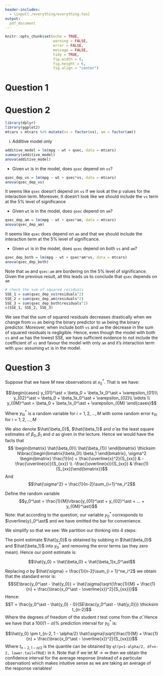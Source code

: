 ```yaml
---
header-includes:
  - \input{./everything/everything.tex}
output:
  pdf_document
---
```


```r
knitr::opts_chunk$set(echo = TRUE, 
                      warning = FALSE,
                      error = FALSE,
                      message = FALSE,
                      tidy = TRUE,
                      fig.width = 6, 
                      fig.height = 6, 
                      fig.align = "center")
```
\pagestyle{default}
\thispagestyle{empty}
\input{./title_page.tex}
\newpage
\setcounter{page}{1}
# Question 1
\begin{enumerate}
\item The fitted regression equation for the model of the average total SAT score on all other covariates in the data set is: 
$$\hat{total} = 1045.97 -3.62(ratio) + 1.64(salary) + 4.46(expend) - 2.90(perc)$$
\item No they are not contradictory. The reason is because they are testing completely different models!

\begin{itemize}
\item For the $t$-test for the covariate salary, we see that the test being conducted here is: 
$$H_0: total \thicksim ratio + expend + perc \quad\text{vs}\quad H_1: total \thicksim ratio + salary + expend + perc$$
\item Whereas for the $F$-test for the covariate salary, we see that the test being conducted here is: 
$$H_0: total\thicksim ratio \quad\text{vs}\quad H_1: total\thicksim ratio + salary$$
\end{itemize}
\item If we observe the normal quantile-quantile plot see that the standardized residuals are roughly linear so the assumption of normality of the residuals seems to be satisfied. 

Moreover, if we look at the plot of the residuals vs fitted, it seems to be the case that the variance is roughly equal and that there is no obvious pattern. Hence the constant variance assumption seems to be satisfied too. 
\item Looking at both the outputs for the cooks distance and the dffit, we see that the states which seem to be influential observations are: 
\begin{itemize}
\item Utah because it has high leverage ($\overline{h} = \frac{p}{n} = \frac{5}{50} \implies 2\overline{h} = 0.2$ and the leverage of Utah is 0.29) and it is an outlier (as it is the second when we arrange the data in descending order by magnitude of externally studentized residuals). 
\item West Virginia as it is an outlier (being the first when we arrange the data in descending order by magnitude of externally studentized residuals).
\item North Dakota (as it is the third when we arrange the data in descending order by magnitude of externally studentized residuals).
\item New Hampshire (as it is the fourth when we arrange the data in descending order by magnitude of externally studentized residuals).
\end{itemize}
\item Given that all the covariates are in the model, we see that the correlation between `salary` and `ratio` is very small (-0.001). Though coefficients are hard to interpret in the case of multicollinearity, we can see that the correlation between `ratio` and `salary` is close to zero, meaning that they are uncorrelated predictors. Hence they will have different effects on the response variable. 
\item We calculate the variance inflation factors (VIF's) for the following four covariates: 
\begin{itemize}
  \item $VIF_{\text{ratio}} = \frac{1}{1-0.589} = 2.433$
  \item $VIF_{\text{salary}} = \frac{1}{1-0.892} = 9.26 > 5$
  \item $VIF_{\text{expend}} = \frac{1}{1-0.894} = 9.43 > 5$
  \item $VIF_{\text{perc}} = \frac{1}{1-0.0.430} = 1.75$
\end{itemize}
\item We see that the covariates `salary` and `expend` have $VIF$ greater than 5. Based on the rule, we see that `modelA` has serious collinearity. We can also see this through the pairwise correlation plot as as the correlation between `salary` and `expend` is 0.870
\end{enumerate}
# Question 2
```r
library(dplyr)
library(ggplot2)
mtcars = mtcars %>% mutate(vs = factor(vs), am = factor(am))
```
(i) Additive model only
```r
additive_model = lm(mpg ~ wt + qsec, data = mtcars)
summary(additive_model)
anova(additive_model)
```

- Given `wt` is in the model, does `qsec` depend on `vs`?

```r
qsec_dep_vs = lm(mpg ~ wt + qsec*vs, data = mtcars)
anova(qsec_dep_vs)
```
It seems like `qsec` doesn't depend on `vs` if we look at the p values for the interaction term. Moreover, It doesn't look like we should include the `vs` term at the 5% level of significance

- Given `wt` is in the model, does `qsec` depend on `am`?
```r
qsec_dep_am = lm(mpg ~ wt + qsec*am, data = mtcars)
anova(qsec_dep_am)
```
It seems like `qsec` does depend on `am` and that we should include the interaction term at the 5% level of significance. 

- Given `wt` is in the model, does `qsec` depend on both `vs` and `am`?

```r
qsec_dep_both = lm(mpg ~ wt + qsec*am*vs, data = mtcars)
anova(qsec_dep_both)
```
Note that `am` and `qsec:am` are bordering on the 5% level of significance. Given the previous result, all this leads us to conclude that `qsec` depends on `am`
```r
# check the sum of squared residuals
SSE_1 = sum(qsec_dep_vs$residuals^2)
SSE_2 = sum(qsec_dep_am$residuals^2)
SSE_3 = sum(qsec_dep_both$residuals^2)
c(SSE_1, SSE_2, SSE_3)
```
We see that the sum of squared residuals decreases drastically when we change from `vs` as being the binary predictor to `am` being the binary predictor. Moreover, when include both `vs` and `am` the decrease in the sum of squared residuals is negligible. Hence, even though the model with both `vs` and `am` has the lowest SSE, we have sufficient evidence to not include the coefficient of `vs` and favour the model with only `am` and it's interaction term with `qsec` assuming `wt` is in the model. 

# Question 3
Suppose that we have $M$ new observations at $x_0^\ast$. That is we have: 

$$\begin{cases}
y_{01}^\ast = \beta_0 + \beta_1x_0^\ast + \varepsilon_{01}\\
y_{02}^\ast = \beta_0 + \beta_1x_0^\ast + \varepsilon_{02}\\
\vdots \\
y_{0M}^\ast = \beta_0 + \beta_1x_0^\ast + \varepsilon_{0M}
\end{cases}$$

Where $y_{0i}^\ast$ is a random variable for $i = 1, 2, ..., M$ with some random error $\varepsilon_{0i}$ for $i = 1, 2, ..., M$

We also denote $\hat{\beta_0}$, $\hat{\beta_1}$ and $\hat{\sigma}$ as the least square estimates of $\beta_0, \beta_1$ and $\sigma$ as given in the lecture. Hence we would have the facts that
$$
\begin{bmatrix}
\hat{\beta_0}\\
\hat{\beta_{1}}
\end{bmatrix} \thicksim N\brac{\begin{bmatrix}\beta_0\\ \beta_1 \end{bmatrix}, \sigma^2 \begin{bmatrix} \frac{1}{n} + \frac{\overline{x}^2}{S_{xx}} & -\frac{\overline{x}}{S_{xx}} \\ -\frac{\overline{x}}{S_{xx}} & \frac{1}{S_{xx}}\end{bmatrix}}$$
And
$$\hat{\sigma^2} = \frac{1}{n-2}\sum_{i=1}^ne_i^2$$

Define the random variable $$y_0^\ast = \frac{1}{M}\rbrac{y_{01}^\ast + y_{02}^\ast + ... + y_{0M}^\ast}$$
Note: that according to the question, our variable $y_0^\ast$  corresponds to $\overline{y}_0^\ast$ and we have omitted the bar for convenience.

We simplify so that we see: 
\begin{align*}
y_0^\ast & = \frac{1}{M}\rbrac{\brac{\beta_0 + \beta_1x_0^\ast + \varepsilon_{01}} + ... + \brac{\beta_0 + \beta_1x_0^\ast + \varepsilon_{0M}}} \\
& = \frac{1}{M}\rbrac{M\beta_0 + M\beta_1x_0^\ast + \brac{\varepsilon_{01} + ... +\varepsilon_{0M}}} \\
& = \beta_0 + \beta_1x_0^\ast + \frac{1}{M}\brac{\varepsilon_{01} + ... + \varepsilon_{0M}}
\end{align*}
We partition our thinking into 4 steps: 

\setlength{\leftskip}{3ex}

\underline{Step 1: Find ${\E{y_0^\ast}}$ and ${\Var{y_0^\ast}}$}
\begin{itemize}
\item Since $\E{\varepsilon_{0i}} = 0$ for $i = 1, ..., M$ we have that: 
\begin{align*}
\E{y_0^\ast} & = \E{\beta_0 + \beta_1x_0^\ast + \frac{1}{M}\brac{\varepsilon_{01} + ... \varepsilon_{0M}}}\\
& = \beta_0 + \beta_1x_0^\ast + \E{\frac{1}{M}\brac{\varepsilon_{01} + ... \varepsilon_{0M}}}\\
& = \beta_0 + \beta_1x_0^\ast + \frac{1}{M}\rbrac{\E{\varepsilon_{01}} + ... + \E{\varepsilon_{0M}}} \\
& = \beta_0 + \beta_1x_0^\ast + \frac{1}{M}\rbrac{\underbrace{0 + ... + 0}_{M\ times}}\\
& = \beta_0 + \beta_1x_0^\ast
\end{align*}
\item  Since $\Cov{\vareps_{0i}, \vareps_{0j}} = 0$ for $i \neq j$ (by assumption) we have that $\Var{\vareps_{0i} + \vareps_{0j}} = \Var{\vareps_{0i}} + \Var{\vareps_{0j}}$ for $ i \neq j$. Furthermore we also have that $\Var{\vareps_{0i}} = \sigma^2$ for all $i = 1, ..., M$ By assumption. Hence: 

\begin{align*}
\Var{y_0^\ast} & = \Var{\beta_0 + \beta_1x_0^\ast +\frac{1}{M}\brac{\vareps_{01} + ... + \vareps_{0M}}} \\ 
& = \Var{\frac{1}{M}\brac{\vareps_{01} + ... + \vareps_{0M}}}\\
& = \frac{1}{M^2}\Var{\vareps_{01} + ... + \vareps_{0M}} \\
& = \frac{1}{M^2}\rbrac{\underbrace{\sigma^2 + ... + \sigma^2}_{m\ times}}\\
& = \frac{\sigma^2}{M}
\end{align*}
\end{itemize}

\underline{Step 2: Find the point estimate $\hat{y_0}$}

The point estimate $\hat{y_0}$ is obtained by subbing in $\hat{\beta_0}$ and $\hat{\beta_1}$ into $y_0^\ast$ and removing the error terms (as they zero mean). Hence our point estimate is: 

$$\hat{y_0} = \hat{\beta_0} + \hat{\beta_1}x_0^\ast$$
\underline{Step 3: Find $\E{\hat{y_0}}$ and $\Var{\hat{y_0}}$}

\begin{itemize}
  \item The expectation is obtained by the following
    \begin{align*}
  \E{\hat{y_0}} & = \E{\hat{\beta_0} + \hat{\beta_1}x_0^\ast} \\
  & = \E{\hat{\beta_0}} + \E{\hat{\beta_1}}x_0^\ast\\
  & = \beta_0 + \beta_1x_0^\ast
  \end{align*}
  \item The variance is obtained by the following: 
  \begin{align*}
  \Var{\hat{y_0}} & = \Var{\hat{\beta_0} + \hat{\beta_1}x_0^\ast}\\
  & = \Var{\hat{\beta_0}} + \Var{\hat{\beta_1}x_0^\ast} + 2\Cov{\hat{\beta_0}, \hat{\beta_1}x_0^\ast} \\ 
  & = \Var{\hat{\beta_0}} + {x_0^\ast}^2\Var{\hat{\beta_1}} + 2x_0^\ast\Cov{\hat{\beta_0}, \hat{\beta_1}} \\
  & = \sigma^2 \brac{\frac{1}{n} + \frac{\overline{x}^2}{S_{xx}} + \frac{{x_0^\ast}^2}{S_{xx}} - \frac{2x_0^\ast\overline{x}}{S_{xx}}} \\
  & = \sigma^2 \brac{\frac{1}{n} + \frac{\brac{x_0^\ast - \overline{x}}^2}{S_{xx}}}
  \end{align*}
\end{itemize}

\underline{Step 4: Find the distribution of $y_0^\ast - \hat{y_0}$}
\begin{itemize}
\item We obtain the expectation 
\begin{align*}
\E{y_0^\ast - \hat{y_0}} & = \E{y_0^\ast} - \E{\hat{y_0}}\\
& = 0
\end{align*}
\item To find the variance we note that $y_0^\ast$ and $\hat{y_0}$ are independent due to $x_0^\ast$ being a new observation. Hence: 
\begin{align*}
\Var{y_0^\ast - \hat{y_0}} & = \Var{y_0^\ast} + \Var{\hat{y_0}}\\
& = \frac{\sigma^2}{M} + \sigma^2\brac{\frac{1}{n} + \frac{\brac{x_0^\ast - \overline{x}}^2}{S_{xx}}} \\
& = \sigma^2\brac{\frac{1}{M} + \frac{1}{n} + \frac{\brac{x_0^\ast - \overline{x}}^2}{S_{xx}}} 
\end{align*}
\end{itemize}
Replacing $\sigma$ by $\hat{\sigma} = \frac{1}{n-2}\sum_{i = 1}^ne_i^2$ we obtain that the standard error is: 
$$SE\brac{y_0^\ast - \hat{y_0}} = \hat{\sigma}\sqrt{\frac{1}{M} + \frac{1}{n} + \frac{\brac{x_0^\ast - \overline{x}}^2}{S_{xx}}}$$
Hence: 
$$T = \frac{y_0^\ast - \hat{y_0} - 0}{SE\brac{y_0^\ast - \hat{y_0}}} \thicksim t_{n-2}$$Where the degrees of freedom of the student $t$ test come from the $\hat{\sigma}$. Hence we have that a $100(1 - \alpha)\%$ prediction interval for $y_0^\ast$ is: 

$$\hat{y_0} \pm t_{n-2, 1 - \alpha/2} \hat{\sigma}\sqrt{\frac{1}{M} + \frac{1}{n} + \frac{\brac{x_0^\ast - \overline{x}}^2}{S_{xx}}}$$
Where $t_{n-2, 1 - \alpha/2}$ is the quantile can be obtained by `qt(p=1-alpha/2, df=n-2, lower.tail=TRUE)` in  `R`. Note that if we let $M\rightarrow \infty$ then we obtain the confidence interval for the average response (instead of a particular observation) which makes intuitive sense as we are taking an average of the response variables!

\setlength{\leftskip}{0ex}

